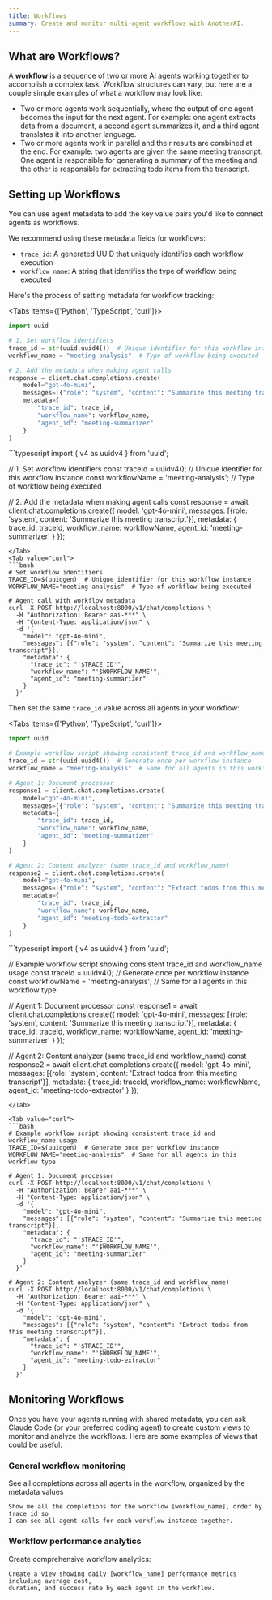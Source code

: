 ```yaml
---
title: Workflows  
summary: Create and monitor multi-agent workflows with AnotherAI.
---
```



## What are Workflows?

A **workflow** is a sequence of two or more AI agents working together to accomplish a complex task. Workflow structures can vary, but here are a couple simple examples of what a workflow may look like:

- Two or more agents work sequentially, where the output of one agent becomes the input for the next agent. For example: one agent extracts data from a document, a second agent summarizes it, and a third agent translates it into another language.
- Two or more agents work in parallel and their results are combined at the end. For example: two agents are given the same meeting transcript. One agent is responsible for generating a summary of the meeting and the other is responsible for extracting todo items from the transcript.

## Setting up Workflows

You can use agent metadata to add the key value pairs you'd like to connect agents as workflows.

We recommend using these metadata fields for workflows:
- `trace_id`: A generated UUID that uniquely identifies each workflow execution
- `workflow_name`: A string that identifies the type of workflow being executed

Here's the process of setting metadata for workflow tracking:

<Tabs items={['Python', 'TypeScript', 'curl']}>
<Tab value="Python">
```python
import uuid

# 1. Set workflow identifiers
trace_id = str(uuid.uuid4())  # Unique identifier for this workflow instance
workflow_name = "meeting-analysis"  # Type of workflow being executed

# 2. Add the metadata when making agent calls
response = client.chat.completions.create(
    model="gpt-4o-mini",
    messages=[{"role": "system", "content": "Summarize this meeting transcript"}],
    metadata={
        "trace_id": trace_id,
        "workflow_name": workflow_name,
        "agent_id": "meeting-summarizer"
    }
)
```
</Tab>
<Tab value="TypeScript">
```typescript
import { v4 as uuidv4 } from 'uuid';

// 1. Set workflow identifiers
const traceId = uuidv4();  // Unique identifier for this workflow instance
const workflowName = 'meeting-analysis';  // Type of workflow being executed

// 2. Add the metadata when making agent calls
const response = await client.chat.completions.create({
  model: 'gpt-4o-mini',
  messages: [{role: 'system', content: 'Summarize this meeting transcript'}],
  metadata: {
    trace_id: traceId,
    workflow_name: workflowName,
    agent_id: 'meeting-summarizer'
  }
});
```
</Tab>
<Tab value="curl">
```bash
# Set workflow identifiers
TRACE_ID=$(uuidgen)  # Unique identifier for this workflow instance
WORKFLOW_NAME="meeting-analysis"  # Type of workflow being executed

# Agent call with workflow metadata
curl -X POST http://localhost:8000/v1/chat/completions \
  -H "Authorization: Bearer aai-***" \
  -H "Content-Type: application/json" \
  -d '{
    "model": "gpt-4o-mini",
    "messages": [{"role": "system", "content": "Summarize this meeting transcript"}],
    "metadata": {
      "trace_id": "'$TRACE_ID'",
      "workflow_name": "'$WORKFLOW_NAME'",
      "agent_id": "meeting-summarizer"
    }
  }'
```
</Tab>
</Tabs>

Then set the same `trace_id` value across all agents in your workflow:

<Tabs items={['Python', 'TypeScript', 'curl']}>
<Tab value="Python">
```python
import uuid

# Example workflow script showing consistent trace_id and workflow_name usage
trace_id = str(uuid.uuid4())  # Generate once per workflow instance
workflow_name = "meeting-analysis"  # Same for all agents in this workflow type

# Agent 1: Document processor
response1 = client.chat.completions.create(
    model="gpt-4o-mini", 
    messages=[{"role": "system", "content": "Summarize this meeting transcript"}],
    metadata={
        "trace_id": trace_id, 
        "workflow_name": workflow_name,
        "agent_id": "meeting-summarizer"
    }
)

# Agent 2: Content analyzer (same trace_id and workflow_name)
response2 = client.chat.completions.create(
    model="gpt-4o-mini",
    messages=[{"role": "system", "content": "Extract todos from this meeting transcript"}], 
    metadata={
        "trace_id": trace_id, 
        "workflow_name": workflow_name,
        "agent_id": "meeting-todo-extractor"
    }
)
```
</Tab>

<Tab value="TypeScript">
```typescript
import { v4 as uuidv4 } from 'uuid';

// Example workflow script showing consistent trace_id and workflow_name usage
const traceId = uuidv4();  // Generate once per workflow instance
const workflowName = 'meeting-analysis';  // Same for all agents in this workflow type

// Agent 1: Document processor
const response1 = await client.chat.completions.create({
    model: 'gpt-4o-mini',
    messages: [{role: 'system', content: 'Summarize this meeting transcript'}],
    metadata: {
        trace_id: traceId,
        workflow_name: workflowName,
        agent_id: 'meeting-summarizer'
    }
});

// Agent 2: Content analyzer (same trace_id and workflow_name)
const response2 = await client.chat.completions.create({
    model: 'gpt-4o-mini',
    messages: [{role: 'system', content: 'Extract todos from this meeting transcript'}],
    metadata: {
        trace_id: traceId,
        workflow_name: workflowName,
        agent_id: 'meeting-todo-extractor'
    }
});
```
</Tab>

<Tab value="curl">
```bash
# Example workflow script showing consistent trace_id and workflow_name usage
TRACE_ID=$(uuidgen)  # Generate once per workflow instance
WORKFLOW_NAME="meeting-analysis"  # Same for all agents in this workflow type

# Agent 1: Document processor
curl -X POST http://localhost:8000/v1/chat/completions \
  -H "Authorization: Bearer aai-***" \
  -H "Content-Type: application/json" \
  -d '{
    "model": "gpt-4o-mini",
    "messages": [{"role": "system", "content": "Summarize this meeting transcript"}],
    "metadata": {
      "trace_id": "'$TRACE_ID'",
      "workflow_name": "'$WORKFLOW_NAME'",
      "agent_id": "meeting-summarizer"
    }
  }'

# Agent 2: Content analyzer (same trace_id and workflow_name)
curl -X POST http://localhost:8000/v1/chat/completions \
  -H "Authorization: Bearer aai-***" \
  -H "Content-Type: application/json" \
  -d '{
    "model": "gpt-4o-mini",
    "messages": [{"role": "system", "content": "Extract todos from this meeting transcript"}],
    "metadata": {
      "trace_id": "'$TRACE_ID'",
      "workflow_name": "'$WORKFLOW_NAME'",
      "agent_id": "meeting-todo-extractor"
    }
  }'
```
</Tab>
</Tabs>

## Monitoring Workflows

Once you have your agents running with shared metadata, you can ask Claude Code (or your preferred coding agent) to create custom views to monitor and analyze the workflows.
Here are some examples of views that could be useful:

### General workflow monitoring

See all completions across all agents in the workflow, organized by the metadata values

```
Show me all the completions for the workflow [workflow_name], order by trace_id so 
I can see all agent calls for each workflow instance together.
```

### Workflow performance analytics

Create comprehensive workflow analytics:

```
Create a view showing daily [workflow_name] performance metrics including average cost, 
duration, and success rate by each agent in the workflow.
```
